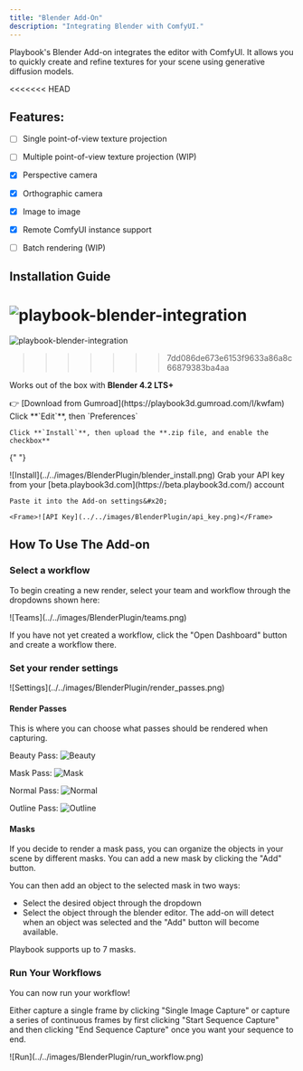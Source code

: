 ```yaml
---
title: "Blender Add-On"
description: "Integrating Blender with ComfyUI."
---
```


Playbook's Blender Add-on integrates the editor with ComfyUI. It allows you to quickly create and refine textures for your scene using generative diffusion models.

<<<<<<< HEAD
## Features:

- [ ] Single point-of-view texture projection

- [ ] Multiple point-of-view texture projection (WIP)

- [x] Perspective camera

- [x] Orthographic camera

- [x] Image to image

- [x] Remote ComfyUI instance support

- [ ] Batch rendering (WIP)

## Installation Guide

![](images/np26pcw17n86w8p06yus2ihwqgft.png "playbook-blender-integration")
=======
![](../../images/np26pcw17n86w8p06yus2ihwqgft.png "playbook-blender-integration")
>>>>>>> 7dd086de673e6153f9633a86a8c66879383ba4aa

<Info>Works out of the box with **Blender 4.2 LTS+**</Info>

<Steps>
  <Step title="Download from Gumroad">
    👉 [Download from Gumroad](https://playbook3d.gumroad.com/l/kwfam)
  </Step>

  <Step title="Install add-on">
    Click **`Edit`**, then `Preferences`

    Click **`Install`**, then upload the **.zip file, and enable the checkbox**

{" "}

<Frame>![Install](../../images/BlenderPlugin/blender_install.png)</Frame>

  </Step>

  <Step title="Copy & Paste your API key">
    Grab your API key from your [beta.playbook3d.com](https://beta.playbook3d.com/) account

    Paste it into the Add-on settings&#x20;

    <Frame>![API Key](../../images/BlenderPlugin/api_key.png)</Frame>

  </Step>
</Steps>

## How To Use The Add-on

### Select a workflow

To begin creating a new render, select your team and workflow through the dropdowns shown here:

<Frame>![Teams](../../images/BlenderPlugin/teams.png)</Frame>

If you have not yet created a workflow, click the "Open Dashboard" button and create a workflow there.

### Set your render settings

<Frame>![Settings](../../images/BlenderPlugin/render_passes.png)</Frame>

#### Render Passes

This is where you can choose what passes should be rendered when capturing.

Beauty Pass:
![Beauty](../../images/BlenderPlugin/beauty.png)

Mask Pass:
![Mask](../../images/BlenderPlugin/mask.png)

Normal Pass:
![Normal](../../images/BlenderPlugin/normal.png)

Outline Pass:
![Outline](../../images/BlenderPlugin/outline.png)

#### Masks

If you decide to render a mask pass, you can organize the objects in your scene by different masks. You can add a new mask by clicking the "Add" button.

You can then add an object to the selected mask in two ways:

- Select the desired object through the dropdown
- Select the object through the blender editor. The add-on will detect when an object was selected and the "Add" button will become available.

Playbook supports up to 7 masks.

### Run Your Workflows

You can now run your workflow!

Either capture a single frame by clicking "Single Image Capture" or capture a series of continuous frames by first clicking "Start Sequence Capture" and then clicking "End Sequence Capture" once you want your sequence to end.

<Frame>![Run](../../images/BlenderPlugin/run_workflow.png)</Frame>